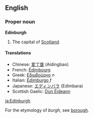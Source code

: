 ==English==

===Proper noun===
{{wikipedia}}
'''Edinburgh'''
# The capital of [[Scotland]].

====Translations====
*Chinese: [[爱丁堡]] (Aidingbao)
*French: [[Édimbourg]]
*Greek: [[Εδιμβούργο]] ''n''
*Italian: [[Edimburgo]] ''f''
*Japanese: [[エディンバラ]] (Edimbara)
*Scottish Gaelic: [[Dùn Éideann]]


[[ja:Edinburgh]]

For the etymology of ''burgh'', see [[borough]].
